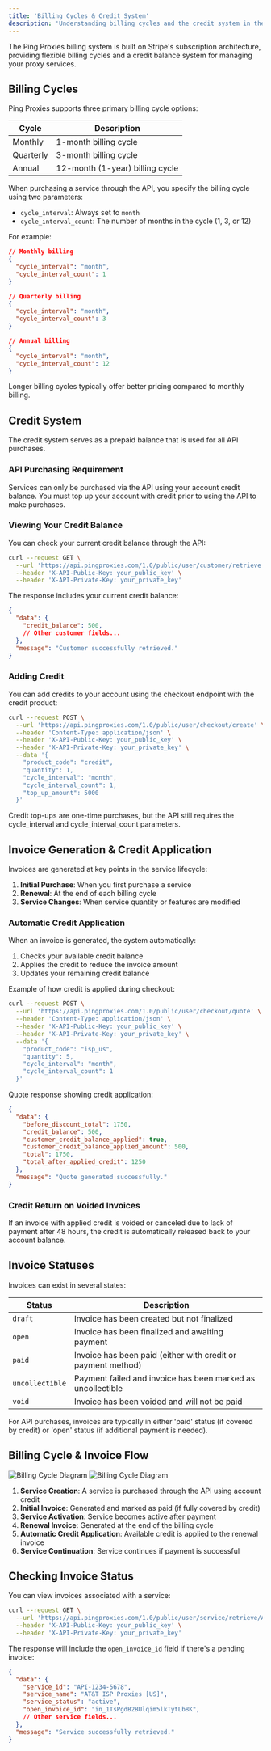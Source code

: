 ```yaml
---
title: 'Billing Cycles & Credit System'
description: 'Understanding billing cycles and the credit system in the Ping Proxies API'
---
```


The Ping Proxies billing system is built on Stripe's subscription architecture, providing flexible billing cycles and a credit balance system for managing your proxy services.

## Billing Cycles

Ping Proxies supports three primary billing cycle options:

| Cycle | Description |
|-------|-------------|
| Monthly | 1-month billing cycle |
| Quarterly | 3-month billing cycle |
| Annual | 12-month (1-year) billing cycle |

When purchasing a service through the API, you specify the billing cycle using two parameters:

- `cycle_interval`: Always set to `month`
- `cycle_interval_count`: The number of months in the cycle (1, 3, or 12)

For example:

```json
// Monthly billing
{
  "cycle_interval": "month",
  "cycle_interval_count": 1
}

// Quarterly billing
{
  "cycle_interval": "month",
  "cycle_interval_count": 3
}

// Annual billing
{
  "cycle_interval": "month",
  "cycle_interval_count": 12
}
```

<Info>
  Longer billing cycles typically offer better pricing compared to monthly billing.
</Info>

## Credit System

The credit system serves as a prepaid balance that is used for all API purchases.

### API Purchasing Requirement

<Warning>
  Services can only be purchased via the API using your account credit balance. You must top up your account with credit prior to using the API to make purchases.
</Warning>

### Viewing Your Credit Balance

You can check your current credit balance through the API:

```bash
curl --request GET \
  --url 'https://api.pingproxies.com/1.0/public/user/customer/retrieve' \
  --header 'X-API-Public-Key: your_public_key' \
  --header 'X-API-Private-Key: your_private_key'
```

The response includes your current credit balance:

```json
{
  "data": {
    "credit_balance": 500,
    // Other customer fields...
  },
  "message": "Customer successfully retrieved."
}
```

### Adding Credit

You can add credits to your account using the checkout endpoint with the credit product:

```bash
curl --request POST \
  --url 'https://api.pingproxies.com/1.0/public/user/checkout/create' \
  --header 'Content-Type: application/json' \
  --header 'X-API-Public-Key: your_public_key' \
  --header 'X-API-Private-Key: your_private_key' \
  --data '{
    "product_code": "credit",
    "quantity": 1,
    "cycle_interval": "month",
    "cycle_interval_count": 1,
    "top_up_amount": 5000
  }'
```

<Note>
  Credit top-ups are one-time purchases, but the API still requires the cycle_interval and cycle_interval_count parameters.
</Note>

## Invoice Generation & Credit Application

Invoices are generated at key points in the service lifecycle:

1. **Initial Purchase**: When you first purchase a service
2. **Renewal**: At the end of each billing cycle
3. **Service Changes**: When service quantity or features are modified

### Automatic Credit Application

When an invoice is generated, the system automatically:

1. Checks your available credit balance
2. Applies the credit to reduce the invoice amount
3. Updates your remaining credit balance

Example of how credit is applied during checkout:

```bash
curl --request POST \
  --url 'https://api.pingproxies.com/1.0/public/user/checkout/quote' \
  --header 'Content-Type: application/json' \
  --header 'X-API-Public-Key: your_public_key' \
  --header 'X-API-Private-Key: your_private_key' \
  --data '{
    "product_code": "isp_us",
    "quantity": 5,
    "cycle_interval": "month",
    "cycle_interval_count": 1
  }'
```

Quote response showing credit application:

```json
{
  "data": {
    "before_discount_total": 1750,
    "credit_balance": 500,
    "customer_credit_balance_applied": true,
    "customer_credit_balance_applied_amount": 500,
    "total": 1750,
    "total_after_applied_credit": 1250
  },
  "message": "Quote generated successfully."
}
```

### Credit Return on Voided Invoices

If an invoice with applied credit is voided or canceled due to lack of payment after 48 hours, the credit is automatically released back to your account balance.

## Invoice Statuses

Invoices can exist in several states:

| Status | Description |
|--------|-------------|
| `draft` | Invoice has been created but not finalized |
| `open` | Invoice has been finalized and awaiting payment |
| `paid` | Invoice has been paid (either with credit or payment method) |
| `uncollectible` | Payment failed and invoice has been marked as uncollectible |
| `void` | Invoice has been voided and will not be paid |

<Info>
  For API purchases, invoices are typically in either 'paid' status (if covered by credit) or 'open' status (if additional payment is needed).
</Info>

## Billing Cycle & Invoice Flow

<img className="block dark:hidden" src="/images/billing-cycle-light.svg" alt="Billing Cycle Diagram" />
<img className="hidden dark:block" src="/images/billing-cycle-dark.svg" alt="Billing Cycle Diagram" />

1. **Service Creation**: A service is purchased through the API using account credit
2. **Initial Invoice**: Generated and marked as paid (if fully covered by credit)
3. **Service Activation**: Service becomes active after payment
4. **Renewal Invoice**: Generated at the end of the billing cycle
5. **Automatic Credit Application**: Available credit is applied to the renewal invoice
6. **Service Continuation**: Service continues if payment is successful

## Checking Invoice Status

You can view invoices associated with a service:

```bash
curl --request GET \
  --url 'https://api.pingproxies.com/1.0/public/user/service/retrieve/API-1234-5678' \
  --header 'X-API-Public-Key: your_public_key' \
  --header 'X-API-Private-Key: your_private_key'
```

The response will include the `open_invoice_id` field if there's a pending invoice:

```json
{
  "data": {
    "service_id": "API-1234-5678",
    "service_name": "AT&T ISP Proxies [US]",
    "service_status": "active",
    "open_invoice_id": "in_1TsPgdB2BUlqim5lkTytLb8K",
    // Other service fields...
  },
  "message": "Service successfully retrieved."
}
```